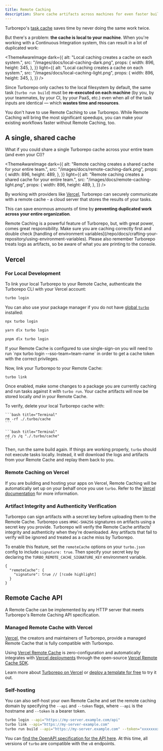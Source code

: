 ```yaml
---
title: Remote Caching
description: Share cache artifacts across machines for even faster builds.
---
```



Turborepo's [task cache](/repo/docs/crafting-your-repository/caching) saves time by never doing the same work twice.

But there's a problem: **the cache is local to your machine**. When you're working with a Continuous Integration system, this can result in a lot of duplicated work:

<ThemeAwareImage
  dark={{
    alt: "Local caching creates a cache on each system.",
    src: "/images/docs/local-caching-dark.png",
    props: {
      width: 896,
      height: 345,
    },
  }}
  light={{
    alt: "Local caching creates a cache on each system.",
    src: "/images/docs/local-caching-light.png",
    props: {
      width: 896,
      height: 345,
    },
  }}
/>

Since Turborepo only caches to the local filesystem by default, the same task (`turbo run build`) must be **re-executed on each machine** (by you, by your teammates, by your CI, by your PaaS, etc.) even when all of the task inputs are identical — which **wastes time and resources**.

<Callout type="good-to-know">
  You don't have to use Remote Caching to use Turborepo. While Remote Caching
  will bring the most significant speedups, you can make your existing workflows
  faster without Remote Caching, too.
</Callout>

## A single, shared cache

What if you could share a single Turborepo cache across your entire team (and even your CI)?

<ThemeAwareImage
  dark={{
    alt: "Remote caching creates a shared cache for your entire team.",
    src: "/images/docs/remote-caching-dark.png",
    props: {
      width: 896,
      height: 489,
    },
  }}
  light={{
    alt: "Remote caching creates a shared cache for your entire team.",
    src: "/images/docs/remote-caching-light.png",
    props: {
      width: 896,
      height: 489,
    },
  }}
/>

By working with providers like [Vercel](#vercel), Turborepo can securely communicate with a remote cache - a cloud server that stores the results of your tasks.

This can save enormous amounts of time by **preventing duplicated work across your entire organization**.

<Callout>
  Remote Caching is a powerful feature of Turborepo, but, with great power,
  comes great responsibility. Make sure you are caching correctly first and
  double check [handling of environment
  variables](/repo/docs/crafting-your-repository/using-environment-variables).
  Please also remember Turborepo treats logs as artifacts, so be aware of what
  you are printing to the console.
</Callout>

## Vercel

### For Local Development

To link your local Turborepo to your Remote Cache, authenticate the Turborepo CLI with your Vercel account:

```bash title="Terminal"
turbo login
```

You can also use your package manager if you do not have [global `turbo`](/repo/docs/getting-started/installation#global-installation) installed:

<PackageManagerTabs>
<Tab>

```bash title="Terminal"
npx turbo login
```

</Tab>

<Tab>

```bash title="Terminal"
yarn dlx turbo login
```

</Tab>

<Tab>

```bash title="Terminal"
pnpm dlx turbo login
```

</Tab>
</PackageManagerTabs>

<Callout>
  If your Remote Cache is configured to use single-sign-on you will need to run
  `npx turbo login --sso-team=team-name` in order to get a cache token with the
  correct privileges.
</Callout>

Now, link your Turborepo to your Remote Cache:

```bash title="Terminal"
turbo link
```

Once enabled, make some changes to a package you are currently caching and run tasks against it with `turbo run`.
Your cache artifacts will now be stored locally _and_ in your Remote Cache.

To verify, delete your local Turborepo cache with:

<PlatformTabs>
  <Tab>

    ```bash title="Terminal"
    rm -rf ./.turbo/cache
    ```

  </Tab>
  <Tab>

    ```bash title="Terminal"
    rd /s /q "./.turbo/cache"
    ```

  </Tab>
</PlatformTabs>

Then, run the same build again. If things are working properly, `turbo` should not execute tasks locally. Instead, it will download the logs and artifacts from your Remote Cache and replay them back to you.

### Remote Caching on Vercel

If you are building and hosting your apps on Vercel, Remote Caching will be automatically set up on your behalf once you use `turbo`. Refer to the [Vercel documentation](https://vercel.com/docs/concepts/monorepos/remote-caching?utm_source=turbo.build&utm_medium=referral&utm_campaign=docs-link) for more information.

### Artifact Integrity and Authenticity Verification

Turborepo can sign artifacts with a secret key before uploading them to the Remote Cache. Turborepo uses `HMAC-SHA256` signatures on artifacts using a secret key you provide.
Turborepo will verify the Remote Cache artifacts' integrity and authenticity when they're downloaded.
Any artifacts that fail to verify will be ignored and treated as a cache miss by Turborepo.

To enable this feature, set the `remoteCache` options on your `turbo.json` config to include `signature: true`. Then specify your secret key by declaring the `TURBO_REMOTE_CACHE_SIGNATURE_KEY` environment variable.

```jsonc title="./turbo.json"
{
  "remoteCache": {
    "signature": true // [!code highlight]
  }
}
```

## Remote Cache API

A Remote Cache can be implemented by any HTTP server that meets Turborepo's Remote Caching API specification.

### Managed Remote Cache with Vercel

[Vercel](https://vercel.com), the creators and maintainers of Turborepo, provide a managed Remote Cache that is fully compatible with Turborepo.

Using [Vercel Remote Cache](https://vercel.com/docs/monorepos/remote-caching) is zero-configuration and automatically integrates with [Vercel deployments](https://vercel.com/docs/deployments/overview) through the open-source [Vercel Remote Cache SDK](https://github.com/vercel/remote-cache).

Learn more about [Turborepo on Vercel](https://vercel.com/docs/monorepos/turborepo) or [deploy a template for free](https://vercel.com/templates?search=turborepo) to try it out.

### Self-hosting

You can also self-host your own Remote Cache and set the remote caching domain by specifying the `--api` and `--token` flags, where `--api` is the hostname and `--token` is a bearer token.

```bash title="Terminal"
turbo login --api="https://my-server.example.com/api"
turbo link --api="https://my-server-example.com"
turbo run build --api="https://my-server.example.com" --token="xxxxxxxxxxxxxxxxx"
```

You can [find the OpenAPI specification for the API here](/api/remote-cache-spec). At this time, all versions of `turbo` are compatible with the `v8` endpoints.
